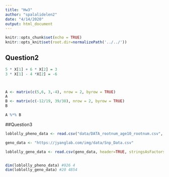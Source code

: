 ```yaml
---
title: "Hw3"
author: "spalalidelen2"
date: "4/14/2020"
output: html_document
---
```


```r
knitr::opts_chunk$set(echo = TRUE) 
knitr::opts_knit$set(root.dir=normalizePath('../../')) 
```

## Question2
```r
5 * X[1] + 6 * X[2] = 3
3 * X[1] - 4 *X[2] = -6



A <- matrix(c(5,6, 3,-4), nrow = 2, byrow = TRUE) 
A
B <- matrix(c(-12/19, 39/38), nrow = 2, byrow = TRUE)
B

A %*% B

```


##Question3
```r
loblolly_pheno_data <- read.csv("data/DATA_rootnum_age10_rootnum.csv", header = TRUE, stringsAsFactors = FALSE)

geno_data <- "https://jyanglab.com/img/data/Snp_Data.csv"

loblolly_geno_data <- read.csv(geno_data, header=TRUE, stringsAsFactors = FALSE)


dim(loblolly_pheno_data) #926 4
dim(loblolly_geno_data) #20 4854
```


